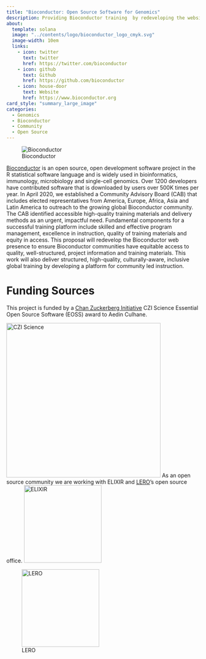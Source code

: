 ```yaml
---
title: "Bioconductor: Open Source Software for Genomics"
description: Providing Bioconductor training  by redeveloping the website and developing global infrastructure to deliver high quality community-led training in local languages.
about:
  template: solana
  image: "../contents/logo/bioconductor_logo_cmyk.svg"
  image-width: 10em
  links:
    - icon: twitter
      text: twitter
      href: https://twitter.com/bioconductor
    - icon: github
      text: Github
      href: https://github.com/bioconductor
    - icon: house-door
      text: Website
      href: https://www.bioconductor.org
card_style: "summary_large_image"
categories:
  - Genomics
  - Bioconductor
  - Community
  - Open Source
---
```


![Bioconductor](../contents/logo/bioconductor_logo_cmyk.svg)

[Bioconductor](www.bioconductor.org) is an open source, open development software project in the R statistical software language and is widely used in bioinformatics, immunology, microbiology and single-cell genomics. Over 1200 developers have contributed software that is downloaded by users over 500K times per year. In April 2020, we established a Community Advisory Board (CAB) that includes elected representatives from America, Europe, Africa, Asia and Latin America to outreach to the growing global Bioconductor community. The CAB identified accessible high-quality training materials and delivery methods as an urgent, impactful need. Fundamental components for a successful training platform include skilled and effective program management, excellence in instruction, quality of training materials and equity in access. This proposal will redevelop the Bioconductor web presence to ensure Bioconductor communities have equitable access to quality, well-structured, project information and training materials. This work will also deliver structured, high-quality, culturally-aware, inclusive global training by developing a platform for community led instruction.

# Funding Sources

This project is funded by a [Chan Zuckerberg Initiative](https://chanzuckerberg.com/eoss/proposals/bioconductor-high-quality-training-and-support-for-a-worldwide-community/) CZI Science Essential Open Source Software (EOSS) award to Aedin Culhane.

![CZI Science](../contents/logo/CZI_science.png){width="402"} As an open source community we are working with ELIXIR and [LERO](https://lero.ie)'s open source office. ![ELIXIR](../contents/logo/Elixir_logo-3927606181.png){width="202"}

![LERO](../contents/logo/lero.png){width="202"}
